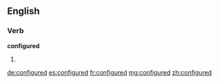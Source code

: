 ==English==

===Verb===
'''configured'''

# {{past of|[[configure]]}}

[[de:configured]]
[[es:configured]]
[[fr:configured]]
[[mg:configured]]
[[zh:configured]]